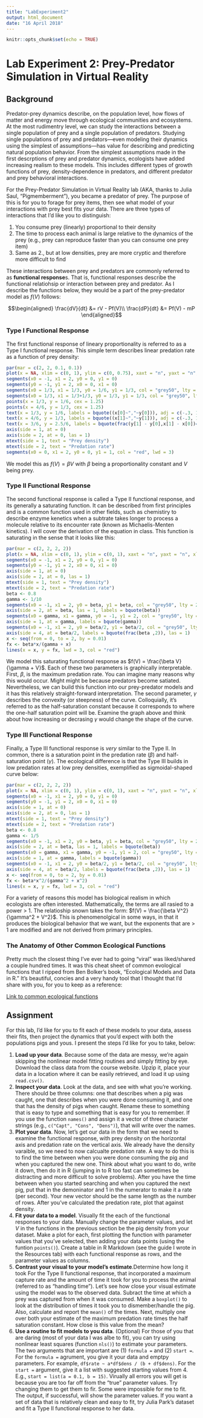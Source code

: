 ```yaml
---
title: "LabExperiment2"
output: html_document
date: "16 April 2018"
---
```


```r
knitr::opts_chunk$set(echo = TRUE)
```

# Lab Experiment 2: Prey-Predator Simulation in Virtual Reality

## Background
Predator-prey dynamics describe, on the population level, how flows of matter and energy move through ecological communities and ecosystems. At the most rudimentry level, we can study the interactions between a single population of prey and a single population of predators. Studying single populations of prey and predators—even modeling their dynamics using the simplest of assumptions—has value for describing and predicting natural population behavior. From the simplest assumptions made in the first descrptions of prey and predator dynamics, ecologists have added increasing realism to these models. This includes different types of growth functions of prey, density-dependence in predators, and different predator and prey behavioral interactions.

For the Prey-Predator Simulation in Virtual Reality lab (AKA, thanks to Julia Saul, "Pigmemberment"), you became a predator of prey. The purpose of this is for you to forage for prey items, then see what model of your interactions with prey best fits your data. There are three types of interactions that I'd like you to distinguish:

1. You consume prey (linearly) proportional to their density
2. The time to process each animal is large relative to the dynamics of the prey (e.g., prey can reproduce faster than you can consume one prey item)
3. Same as 2., but at low densities, prey are more cryptic and therefore more difficult to find

These interactions between prey and predators are commonly referred to as **functional response**s. That is, functional responses describe the functional relatiohsip or interaction between prey and predator. As I describe the functions below, they would be a part of the prey-predator model as $f(V)$ follows:

$$\begin{aligned}
\frac{dV}{dt} &= rV - Pf(V)\\
\frac{dP}{dt} &= Pf(V) - mP
\end{aligned}$$

### Type I Functional Response
The first functional response of lineary proportionality is referred to as a Type I functional response. This simple term describes linear predation rate as a function of prey density:

```r
par(mar = c(2, 2, 0.1, 0.1))
plot(x = NA, xlim = c(0, 1), ylim = c(0, 0.75), xaxt = "n", yaxt = "n", xlab = "", ylab = "")
segments(x0 = -1, x1 = 2, y0 = 0, y1 = 0)
segments(y0 = -1, y1 = 2, x0 = 0, x1 = 0)
segments(x0 = 1/3, x1 = 1/3, y0 = 1/6, y1 = 1/3, col = "grey50", lty = 2, lwd = 0.75)
segments(x0 = 1/3, x1 = 1/3+1/3, y0 = 1/3, y1 = 1/3, col = "grey50", lty = 2, lwd = 0.75)
points(x = 1/3, y = 1/6, cex = 1.25)
points(x = 4/6, y = 1/3, cex = 1.25)
text(x = 1/3, y = 1/6, labels = bquote((x[0]~","~y[0])), adj = c(-.3, 1), cex = 0.75)
text(x = 4/6, y = 1/3, labels = bquote((x[1]~","~y[1])), adj = c(-.3, 1), cex = 0.75)
text(x = 3/6, y = 2.5/6, labels = bquote(frac(y[1] - y[0],x[1] - x[0])==beta))
axis(side = 1, at = 0)
axis(side = 2, at = 0, las = 1)
mtext(side = 1, text = "Prey density")
mtext(side = 2, text = "Predation rate")
segments(x0 = 0, x1 = 2, y0 = 0, y1 = 1, col = "red", lwd = 3)
```

We model this as $f(V) = \beta V$ with $\beta$ being a proportionality constant and $V$ being prey.

### Type II Functional Response
The second functional response is called a Type II functional response, and its generally a saturating function. It can be described from first principles and is a common function used in other fields, such as chemistiry to describe enzyme kenetics when a subtrate takes longer to process a molecule relative to its encounter rate (known as Michaelis-Menten kinetics). I will cover the derivation of the equation in class. This function is saturating in the sense that it looks like this:

```r
par(mar = c(2, 2, 2, 2))
plot(x = NA, xlim = c(0, 1), ylim = c(0, 1), xaxt = "n", yaxt = "n", xlab = "", ylab = "")
segments(x0 = -1, x1 = 2, y0 = 0, y1 = 0)
segments(y0 = -1, y1 = 2, x0 = 0, x1 = 0)
axis(side = 1, at = 0)
axis(side = 2, at = 0, las = 1)
mtext(side = 1, text = "Prey density")
mtext(side = 2, text = "Predation rate")
beta <- 0.8
gamma <- 1/10
segments(x0 = -1, x1 = 2, y0 = beta, y1 = beta, col = "grey50", lty = 2, lwd = 0.75)
axis(side = 2, at = beta, las = 1, labels = bquote(beta))
segments(x0 = gamma, x1 = gamma, y0 = -1, y1 = 2, col = "grey50", lty = 2, lwd = 0.75)
axis(side = 1, at = gamma, labels = bquote(gamma))
segments(x0 = -1, x1 = 2, y0 = beta/2, y1 = beta/2, col = "grey50", lty = 2, lwd = 0.75)
axis(side = 4, at = beta/2, labels = bquote(frac(beta ,2)), las = 1)
x <- seq(from = 0, to = 2, by = 0.01)
fx <- beta*x/(gamma + x)
lines(x = x, y = fx, lwd = 3, col = "red")
```

We model this saturating functional response as $f(V) = \frac{\beta V}{\gamma + V}$. Each of these two parameters is graphically interpretable. First, $\beta$, is the maximum predation rate. You can imagine many reasons why this would occur. Might might be because predators become satiated. Nevertheless, we can build this function into our prey-predator models and it has this relatively straight-forward interpretation. The second parameter, $\gamma$ describes the convexity (or steepness) of the curve. Colloquially, it's referred to as the half-saturation constant because it corresponds to where the one-half saturation point will be. Examine the graph above and think about how increasing or decrasing $\gamma$ would change the shape of the curve.

### Type III Functional Response
Finally, a Type III functional response is *very* similar to the Type II. In common, there is a saturation point in the predation rate $(\beta)$ and half-saturation point $(\gamma)$. The ecological difference is that the Type III builds in low predation rates at low prey densities, exemplified as sigmoidal-shaped curve below:

```r
par(mar = c(2, 2, 2, 2))
plot(x = NA, xlim = c(0, 1), ylim = c(0, 1), xaxt = "n", yaxt = "n", xlab = "", ylab = "")
segments(x0 = -1, x1 = 2, y0 = 0, y1 = 0)
segments(y0 = -1, y1 = 2, x0 = 0, x1 = 0)
axis(side = 1, at = 0)
axis(side = 2, at = 0, las = 1)
mtext(side = 1, text = "Prey density")
mtext(side = 2, text = "Predation rate")
beta <- 0.8
gamma <- 1/5
segments(x0 = -1, x1 = 2, y0 = beta, y1 = beta, col = "grey50", lty = 2, lwd = 0.75)
axis(side = 2, at = beta, las = 1, labels = bquote(beta))
segments(x0 = gamma, x1 = gamma, y0 = -1, y1 = 2, col = "grey50", lty = 2, lwd = 0.75)
axis(side = 1, at = gamma, labels = bquote(gamma))
segments(x0 = -1, x1 = 2, y0 = beta/2, y1 = beta/2, col = "grey50", lty = 2, lwd = 0.75)
axis(side = 4, at = beta/2, labels = bquote(frac(beta ,2)), las = 1)
x <- seq(from = 0, to = 2, by = 0.01)
fx <- beta*x^2/(gamma^2 + x^2)
lines(x = x, y = fx, lwd = 3, col = "red")
```

For a variety of reasons this model has biological realism in which ecologists are often interested. Mathematically, the terms are all rasied to a power > 1. The relatioship snown takes the form: $f(V) = \frac{\beta V^2}{\gamma^2 + V^2}$. This is phenomenolgical in some ways, in that it produces the biological behavior that we want, but the exponents that are > 1 are modified and are not derived from primary principles.

### The Anatomy of Other Common Ecological Functions
Pretty much the closest thing I've ever had to going "viral" was liked/shared a couple hundred times. It was this cheat sheet of common evological functions that I ripped from Ben Bolker's book, "Ecological Models and Data in R." It's beautiful, concies and a very handy tool that I thought that I'd share with you, for you to keep as a reference:

[Link to common ecological functions](../Misc/EcoFun_onepage.pdf)

## Assignment
For this lab, I'd like for you to fit each of these models to your data, assess their fits, then project the dynamics that you'd expect with both the populations pigs and yous. I present the steps I'd like for you to take, below:

1. **Load up your data**. Because some of the data are messy, we're again skipping the nonlinear model fitting routines and simply fitting by eye. Download the class data from the course website. Upzip it, place your data in a location where it can be easily retrieved, and load it up using `read.csv()`.
2. **Inspect your data**. Look at the data, and see with what you're working. There should be three columns: one that describes when a pig was caught, one that describes when you were done consuming it, and one that has the density of pigs when caught. Rename these to something that is easy to type and something that is easy for you to remember. If you use the function `names()` and assign it a vector of three character strings (e.g., `c("Capt", "Cons", "Dens")`), that will write over the names.
3. **Plot your data**. Now, let's get our data in the form that we need to examine the functional response, with prey density on the horizontal axis and predation rate on the vertical axis. We already have the density varaible, so we need to now calcualte predation rate. A way to do this is to find the time between when you were done consuming the pig and when you captured the new one. Think about what you want to do, write it down, then do it in R (jumping in to R too fast can sometimes be distracting and more difficult to solve problems). After you have the time between when you started searching and when you captured the next pig, put that in the demoninator and 1 in the numerator to make it a rate (per second). Your new vector should be the same length as the number of rows. After you've calculated the predation rate, plot that against density.
4. **Fit your data to a model**. Visually fit the each of the functional responses to your data. Manually change the parameter values, and let $V$ in the functions in the previous section be the pig density from your dataset. Make a plot for each, first plotting the function with parameter values that you've selected, then adding your data points (using the funtion `points()`). Create a table in R Markdown (see the guide I wrote in the Resources tab) with each functional response as rows, and the parameter values as columns.
5. **Contrast your visual to your model's estimate**.Determine how long it took For the Type II functional response, that incorporated a maximum capture rate and the amount of time it took for you to process the animal (referred to as "handling time"). Let's see how close your visual estimate using the model was to the observed data. Subract the time at which a prey was captured from when it was consumed. Make a `boxplot()` to look at the distribution of times it took you to dismember/handle the pig. Also, calculate and report the `mean()` of the times. Next, multiply one over both your estimate of the maximum predation rate times the half saturation constant. How close is this value from the mean?
6. **Use a routine to fit models to you data**. (Optional) For those of you that are daring (most of your data I was albe to fit), you can try using nonlinear least squares (function `nls()`) to estimate your parameters. The two arguments that are important are (1) `formula = ` and (2) `start = `. For the `formula = ` agrument, you give it your data and emptpy parameters. For example, `df$rate ~ a*df$dens / (b + df$dens)`. For the `start = ` argument, give it a list with suggested starting values from 4. E.g., `start = list(a = 0.1, b = 15)`. Virually all errors you will get is because you are too far off from the "true" parameter values. Try changing them to get them to fir. Some were impossible for me to fit. The output, if successful, will show the parameter values. If you want a set of data that is relatively clean and easy to fit, try Julia Park's dataset and fit a Type II functional response to her data.
